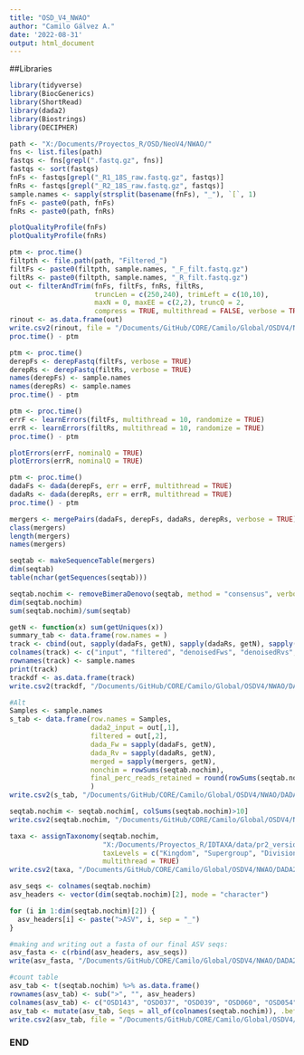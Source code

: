 ```yaml
---
title: "OSD_V4_NWAO"
author: "Camilo Gálvez A."
date: '2022-08-31'
output: html_document
---
```


##Libraries
```r
library(tidyverse)
library(BiocGenerics)
library(ShortRead)
library(dada2)
library(Biostrings)
library(DECIPHER)
```

```r
path <- "X:/Documents/Proyectos_R/OSD/NeoV4/NWAO/"
fns <- list.files(path)
fastqs <- fns[grepl(".fastq.gz", fns)]
fastqs <- sort(fastqs)
fnFs <- fastqs[grepl("_R1_18S_raw.fastq.gz", fastqs)]
fnRs <- fastqs[grepl("_R2_18S_raw.fastq.gz", fastqs)]
sample.names <- sapply(strsplit(basename(fnFs), "_"), `[`, 1)
fnFs <- paste0(path, fnFs)
fnRs <- paste0(path, fnRs)
```

```r
plotQualityProfile(fnFs)
plotQualityProfile(fnRs)
```

```r
ptm <- proc.time()
filtpth <- file.path(path, "Filtered_")
filtFs <- paste0(filtpth, sample.names, "_F_filt.fastq.gz")
filtRs <- paste0(filtpth, sample.names, "_R_filt.fastq.gz")
out <- filterAndTrim(fnFs, filtFs, fnRs, filtRs, 
                     truncLen = c(250,240), trimLeft = c(10,10),
                     maxN = 0, maxEE = c(2,2), truncQ = 2, 
                     compress = TRUE, multithread = FALSE, verbose = TRUE)
rinout <- as.data.frame(out)
write.csv2(rinout, file = "/Documents/GitHub/CORE/Camilo/Global/OSDV4/NWAO/DADA2/reads_out.csv")
proc.time() - ptm
```

```r
ptm <- proc.time()
derepFs <- derepFastq(filtFs, verbose = TRUE)
derepRs <- derepFastq(filtRs, verbose = TRUE)
names(derepFs) <- sample.names
names(derepRs) <- sample.names
proc.time() - ptm
```

```r
ptm <- proc.time()
errF <- learnErrors(filtFs, multithread = 10, randomize = TRUE)
errR <- learnErrors(filtRs, multithread = 10, randomize = TRUE)
proc.time() - ptm
```

```r
plotErrors(errF, nominalQ = TRUE)
plotErrors(errR, nominalQ = TRUE)
```

```r
ptm <- proc.time()
dadaFs <- dada(derepFs, err = errF, multithread = TRUE)
dadaRs <- dada(derepRs, err = errR, multithread = TRUE)
proc.time() - ptm
```

```r
mergers <- mergePairs(dadaFs, derepFs, dadaRs, derepRs, verbose = TRUE)
class(mergers)
length(mergers)
names(mergers)
```

```r
seqtab <- makeSequenceTable(mergers)
dim(seqtab)
table(nchar(getSequences(seqtab)))
```

```r
seqtab.nochim <- removeBimeraDenovo(seqtab, method = "consensus", verbose = TRUE)
dim(seqtab.nochim)
sum(seqtab.nochim)/sum(seqtab)
```

```r
getN <- function(x) sum(getUniques(x))
summary_tab <- data.frame(row.names = )
track <- cbind(out, sapply(dadaFs, getN), sapply(dadaRs, getN), sapply(mergers,getN), rowSums(seqtab.nochim))
colnames(track) <- c("input", "filtered", "denoisedFws", "denoisedRvs", "merged", "nochim")
rownames(track) <- sample.names
print(track)
trackdf <- as.data.frame(track)
write.csv2(trackdf, "/Documents/GitHub/CORE/Camilo/Global/OSDV4/NWAO/DADA2/process_check.csv")

#Alt
Samples <- sample.names
s_tab <- data.frame(row.names = Samples,
                    dada2_input = out[,1],
                    filtered = out[,2], 
                    dada_Fw = sapply(dadaFs, getN), 
                    dada_Rv = sapply(dadaRs, getN), 
                    merged = sapply(mergers, getN), 
                    nonchim = rowSums(seqtab.nochim), 
                    final_perc_reads_retained = round(rowSums(seqtab.nochim)/out[,1]*100, 1)
                    )
write.csv2(s_tab, "/Documents/GitHub/CORE/Camilo/Global/OSDV4/NWAO/DADA2/summary_tab_dada2.csv")
```

```r
seqtab.nochim <- seqtab.nochim[, colSums(seqtab.nochim)>10]
write.csv2(seqtab.nochim, "/Documents/GitHub/CORE/Camilo/Global/OSDV4/NWAO/DADA2/seqtab_nonchim_med.csv")
```

```r
taxa <- assignTaxonomy(seqtab.nochim, 
                       "X:/Documents/Proyectos_R/IDTAXA/data/pr2_version_4.14.0_SSU_dada2.fasta.gz", 
                       taxLevels = c("Kingdom", "Supergroup", "Division", "Class", "Order", "Family", "Genus", "Species"), 
                       multithread = TRUE)
write.csv2(taxa, "/Documents/GitHub/CORE/Camilo/Global/OSDV4/NWAO/DADA2/taxa_osd_v4_nwao.csv")
```

```r
asv_seqs <- colnames(seqtab.nochim)
asv_headers <- vector(dim(seqtab.nochim)[2], mode = "character")

for (i in 1:dim(seqtab.nochim)[2]) {
  asv_headers[i] <- paste(">ASV", i, sep = "_")
}

#making and writing out a fasta of our final ASV seqs:
asv_fasta <- c(rbind(asv_headers, asv_seqs))
write(asv_fasta, "/Documents/GitHub/CORE/Camilo/Global/OSDV4/NWAO/DADA2/seqs_OSD_V4_NWAO.fasta") #Will be send to dropbox, not sure if push to dataset repository

#count table
asv_tab <- t(seqtab.nochim) %>% as.data.frame()
rownames(asv_tab) <- sub(">", "", asv_headers)
colnames(asv_tab) <- c("OSD143", "OSD037", "OSD039", "OSD060", "OSD054", "OSD055", "OSD152")
asv_tab <- mutate(asv_tab, Seqs = all_of(colnames(seqtab.nochim)), .before = "OSD143")
write.csv2(asv_tab, file = "/Documents/GitHub/CORE/Camilo/Global/OSDV4/NWAO/DADA2/ASV_counts_OSD_V4_NWAO.csv")
```

### END ###